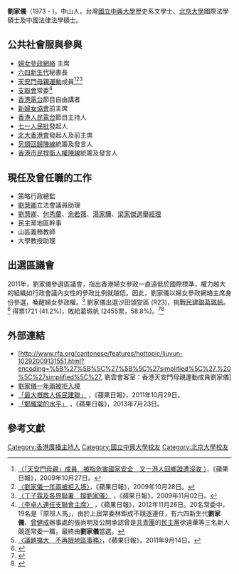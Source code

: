 '''劉家儀'''（1973 - )，中山人，台灣[[國立中興大學|國立中興大學]]歷史系文學士、[[北京大學|北京大學]]國際法學碩士及中國法律法學碩士。

== 公共社會服與參與 ==
*[http://www.womeninpolitics.hk/ 婦女參政網絡] {{Wayback|url=http://www.womeninpolitics.hk/ |date=20201026064659 }}主席
*[[六四新生代|六四新生代]]秘書長
*[[天安門母親運動|天安門母親運動]]成員<ref>[http://hk.apple.nextmedia.com/news/art/20091027/13355178 〈「天安門母親」成員　被指危害國家安全　又一港人回鄉證遭沒收 〉]，《蘋果日報》，2009年10月27日。</ref><ref>[http://hk.apple.nextmedia.com/news/art/20091028/13358848 〈劉家儀一年兩被拒入境〉]，《蘋果日報》，2009年10月28日。</ref><ref>[http://hk.apple.nextmedia.com/news/art/20091102/13375712 〈丁子霖及各界聯署　撐劉家儀〉] {{Wayback|url=http://hk.apple.nextmedia.com/news/art/20091102/13375712 |date=20160304212148 }}，《蘋果日報》，2009年11月02日。</ref>
*[[支聯會|支聯會]]常委<ref>[http://hk.apple.nextmedia.com/news/art/20121126/18080638 〈李卓人連任支聯會主席〉] {{Wayback|url=http://hk.apple.nextmedia.com/news/art/20121126/18080638 |date=20170831134409 }}，《蘋果日報》，2012年11月26日。20名常委中，19名是「原班人馬」，由於上屆常委林鉅成不競逐連任，有六四新生代'''劉家儀'''、[[曾健成|曾健成]]辦事處的張尚明及公開承認曾是[[中國共產主義青年團|共青團]]的[[民主黨_(香港)|民主黨]]徐遠華等三名新人競逐常委一職，最終由'''劉家儀'''當選。</ref>
*[[香港電台|香港電台]]節目自由講者
*[[新婦女協會|新婦女協會]]前主席
*[[香港人民電台|香港人民電台]]節目主持人
*[[七一人民批|七一人民批]]發起人
*[[北大香港會|北大香港會]]發起人及前主席
*[[另類回歸陣線|另類回歸陣線]]統籌及發言人
*[[香港市民捍衛人權陣線|香港市民捍衛人權陣線]]統籌及發言人

== 現任及曾任職的工作 ==
*策略行政總監
*[[劉慧卿|劉慧卿]]立法會議員助理
*[[劉慧卿|劉慧卿]]、[[何秀蘭|何秀蘭]]、[[余若薇|余若薇]]、[[湯家驊|湯家驊]]、[[梁家傑|梁家傑]][[選舉經理|選舉經理]]
*民主黨地區幹事
*山區義務教師
*大學教授助理

== 出選區議會 ==
2011年，劉家儀參選區議會，指出香港婦女參政一直遠低於國際標準，權力越大的組織如行政會議內女性的參政比例就越低。因此，劉家儀以婦女參政網絡主席身份參選，喚醒婦女參政權。<ref>[http://hk.apple.nextmedia.com/news/art/20110914/15612100 〈議題擴大　不再限地區事務〉]，《蘋果日報》，2011年9月14日。</ref> 劉家儀出選沙田頌安區 (R23)，挑戰[[民建聯|民建聯]][[葛珮帆|葛珮帆]]。<ref>{{Cite web |url=http://www.elections.gov.hk/dc2011/pdf/R23_02.pdf |title=存档副本 |accessdate=2015-09-20 |archive-date=2018-11-25 |archive-url=https://web.archive.org/web/20181125174642/https://www.elections.gov.hk/dc2011/pdf/R23_02.pdf |dead-url=no }}</ref> 得票1721 (41.2%)，敗給葛珮帆 (2455票，58.8%)。<ref>{{Cite web |url=http://www.elections.gov.hk/dc2011/chi/results_sha_tin.html |title=2011年區議會選舉 - 選舉結果 (沙田) |accessdate=2015-09-20 |archive-date=2011-12-28 |archive-url=https://web.archive.org/web/20111228021712/http://www.elections.gov.hk/dc2011/chi/results_sha_tin.html |dead-url=no }}</ref><ref>{{Cite web |url=http://hk.apple.nextmedia.com/news/art/20111107/15778249 |title=存档副本 |accessdate=2015-09-20 |archive-date=2016-03-04 |archive-url=https://web.archive.org/web/20160304142041/http://hk.apple.nextmedia.com/news/art/20111107/15778249 |dead-url=no }}</ref>

==外部連結==
* [http://www.rfa.org/cantonese/features/hottopic/liuyun-10292009131551.html?encoding=%5B%27%5B%5C%27%5B%5C%27simplified%5C%27,%20%5C%27simplified%5C%27, 劉雲會客室：香港天安門母親運動成員劉家儀] {{Wayback|url=http://www.rfa.org/cantonese/features/hottopic/liuyun-10292009131551.html?encoding=%5B%27%5B%5C%27%5B%5C%27simplified%5C%27,%20%5C%27simplified%5C%27, |date=20160304131150 }}
* [http://hk.apple.nextmedia.com/template/apple/art_main.php?iss_id=20091028&sec_id=4104&art_id=13358848 劉家儀一年兩被拒入境]
* [http://hk.apple.nextmedia.com/news/art/20111029/15751904 「最大嘅敵人係民建聯」] {{Wayback|url=http://hk.apple.nextmedia.com/news/art/20111029/15751904 |date=20160304213815 }}，《蘋果日報》，2011年10月29日。
* [http://hk.apple.nextmedia.com/news/art/20130723/18345234 「鄭耀棠的水平」] {{Wayback|url=http://hk.apple.nextmedia.com/news/art/20130723/18345234 |date=20160501153720 }}，《蘋果日報》，2013年7月23日。

== 參考文獻 ==
{{Reflist}}

[[Category:香港廣播主持人|Category:香港廣播主持人]]
[[Category:國立中興大學校友|Category:國立中興大學校友]]
[[Category:北京大學校友|Category:北京大學校友]]